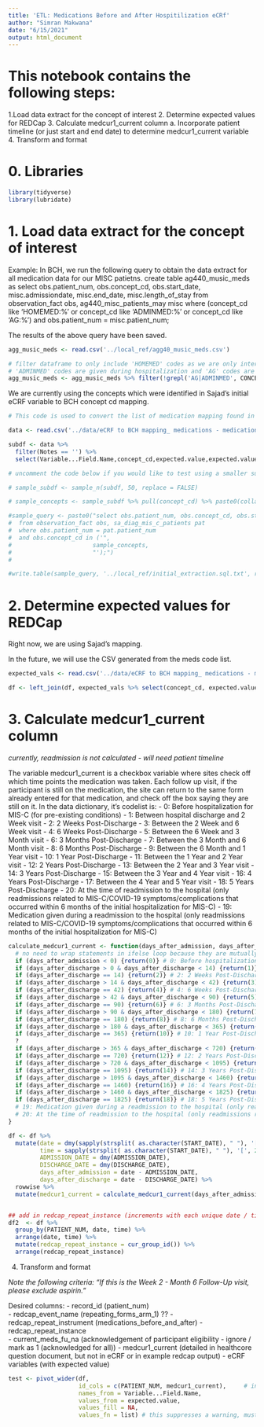 ```yaml
---
title: 'ETL: Medications Before and After Hospitilization eCRf'
author: "Simran Makwana"
date: "6/15/2021"
output: html_document
---
```


# This notebook contains the following steps:
1.Load data extract for the concept of interest
2. Determine expected values for REDCap 
3. Calculate medcur1_current column
  a. Incorporate patient timeline (or just start and end date) to determine medcur1_current variable
4. Transform and format

# 0. Libraries
```r
library(tidyverse)
library(lubridate)
```

# 1. Load data extract for the concept of interest

Example: In BCH, we run the following query to obtain the data extract for all medication data for our MISC patietns.
create table ag440_music_meds as 
select obs.patient_num, obs.concept_cd, obs.start_date, misc.admissiondate, misc.end_date, misc.length_of_stay 
from observation_fact obs, ag440_misc_patients_may misc 
where (concept_cd like 'HOMEMED:%' or concept_cd like 'ADMINMED:%' or concept_cd like 'AG:%') and obs.patient_num = misc.patient_num;

The results of the above query have been saved.

```r

agg_music_meds <- read.csv('../local_ref/agg40_music_meds.csv')

# filter dataframe to only include 'HOMEMED' codes as we are only interested in medications taken before and after hospitalization
# 'ADMINMED' codes are given during hospitalization and 'AG' codes are for allergies
agg_music_meds <- agg_music_meds %>% filter(!grepl('AG|ADMINMED', CONCEPT_CD))

```

We are currently using the concepts which were identified in Sajad's initial eCRF variable to BCH concept cd mapping.

```r
# This code is used to convert the list of medication mapping found in eCRF to BCH mapping_ medications - medications_before_and_after_hosp.csv into a list of concepts to test query

data <- read.csv('../data/eCRF to BCH mapping_ medications - medications_before_and_after_hosp.csv')

subdf <- data %>% 
  filter(Notes == '') %>%
  select(Variable...Field.Name,concept_cd,expected.value,expected.value.description)

# uncomment the code below if you would like to test using a smaller subset of Sajad's concepts

# sample_subdf <- sample_n(subdf, 50, replace = FALSE)

# sample_concepts <- sample_subdf %>% pull(concept_cd) %>% paste0(collapse = "', '")

#sample_query <- paste0("select obs.patient_num, obs.concept_cd, obs.start_date, obs.tval_char, obs.nval_num, obs.units_cd, pat.admission_date, pat.discharge_date 
#  from observation_fact obs, sa_diag_mis_c_patients pat 
#  where obs.patient_num = pat.patient_num 
#  and obs.concept_cd in ('", 
#                       sample_concepts, 
#                       "');")
#                       

#write.table(sample_query, '../local_ref/initial_extraction.sql.txt', row.names = FALSE, quote = FALSE, col.names = FALSE)

```

# 2. Determine expected values for REDCap 

Right now, we are using Sajad's mapping. 

In the future, we will use the CSV generated from the meds code list. 

```r
expected_vals <- read.csv('../data/eCRF to BCH mapping_ medications - medications_before_and_after_hosp.csv')

df <- left_join(df, expected_vals %>% select(concept_cd, expected.value, Variable...Field.Name), by = c("CONCEPT_CD" = "concept_cd"))

```


# 3. Calculate medcur1_current column

*currently, readmission is not calculated - will need patient timeline* 

The variable medcur1_current is a checkbox variable where sites check off which time points the medication was taken.  Each follow up visit, if the participant is still on the medication, the site can return to the same form already entered for that medication, and check off the box saying they are still on it.  In the data dictionary, it’s codelist is: 
- 0: Before hospitalization for MIS-C (for pre-existing conditions)
- 1: Between hospital discharge and 2 Week visit
- 2: 2 Weeks Post-Discharge
- 3: Between the 2 Week and 6 Week visit
- 4: 6 Weeks Post-Discharge
- 5: Between the 6 Week and 3 Month visit
- 6: 3 Months Post-Discharge
- 7: Between the 3 Month and 6 Month visit
- 8: 6 Months Post-Discharge
- 9: Between the 6 Month and 1 Year visit
- 10: 1 Year Post-Discharge
- 11: Between the 1 Year and 2 Year visit
- 12: 2 Years Post-Discharge
- 13: Between the 2 Year and 3 Year visit
- 14: 3 Years Post-Discharge
- 15: Between the 3 Year and 4 Year visit
- 16: 4 Years Post-Discharge
- 17: Between the 4 Year and 5 Year visit
- 18: 5 Years Post-Discharge
- 20: At the time of readmission to the hospital (only readmissions related to MIS-C/COVID-19 symptoms/complications that occurred within 6 months of the initial hospitalization for MIS-C)
- 19: Medication given during a readmission to the hospital (only readmissions related to MIS-C/COVID-19 symptoms/complications that occurred within 6 months of the initial hospitalization for MIS-C)

```r

calculate_medcur1_current <- function(days_after_admission, days_after_discharge){
  # no need to wrap statements in ifelse loop because they are mutually exclusive
  if (days_after_admission < 0) {return(0)} # 0: Before hospitalization for MIS-C (for pre-existing conditions)
  if (days_after_discharge > 0 & days_after_discharge < 14) {return(1)} # 1: Between hospital discharge and 2 Week visit
  if (days_after_discharge == 14) {return(2)} # 2: 2 Weeks Post-Discharge
  if (days_after_discharge > 14 & days_after_discharge < 42) {return(3)} # 3: Between the 2 Week and 6 Week visit
  if (days_after_discharge == 42) {return(4)} # 4: 6 Weeks Post-Discharge
  if (days_after_discharge > 42 & days_after_discharge < 90) {return(5)} # 5: Between the 6 Week and 3 Month visit
  if (days_after_discharge == 90) {return(6)} # 6: 3 Months Post-Discharge
  if (days_after_discharge > 90 & days_after_discharge < 180) {return(7)} # 7: Between the 3 Month and 6 Month visit
  if (days_after_discharge == 180) {return(8)} # 8: 6 Months Post-Discharge
  if (days_after_discharge > 180 & days_after_discharge < 365) {return(9)} # 9: Between the 6 Month and 1 Year visit
  if (days_after_discharge == 365) {return(10)} # 10: 1 Year Post-Discharge
  ?
  if (days_after_discharge > 365 & days_after_discharge < 720) {return(11)} # 11: Between the 1 Year and 2 Year visit
  if (days_after_discharge == 720) {return(12)} # 12: 2 Years Post-Discharge
  if (days_after_discharge > 720 & days_after_discharge < 1095) {return(13)} # 13: Between the 2 Year and 3 Year visit
  if (days_after_discharge == 1095) {return(14)} # 14: 3 Years Post-Discharge
  if (days_after_discharge > 1095 & days_after_discharge < 1460) {return(15)} # 15: Between the 3 Year and 4 Year visit
  if (days_after_discharge == 1460) {return(16)} # 16: 4 Years Post-Discharge
  if (days_after_discharge > 1460 & days_after_discharge < 1825) {return(17)} # 17: Between the 4 Year and 5 Year visit
  if (days_after_discharge == 1825) {return(18)} # 18: 5 Years Post-Discharge
  # 19: Medication given during a readmission to the hospital (only readmissions related to MIS-C/COVID-19 symptoms/complications that occurred within 6 months of the initial hospitalization for MIS-C)
  # 20: At the time of readmission to the hospital (only readmissions related to MIS-C/COVID-19 symptoms/complications that occurred within 6 months of the initial hospitalization for MIS-C)
}

df <- df %>%
  mutate(date = dmy(sapply(strsplit( as.character(START_DATE), " "), '[', 1)),
         time = sapply(strsplit( as.character(START_DATE), " "), '[', 2),
         ADMISSION_DATE = dmy(ADMISSION_DATE),
         DISCHARGE_DATE = dmy(DISCHARGE_DATE),
         days_after_admission = date - ADMISSION_DATE,
         days_after_discharge = date - DISCHARGE_DATE) %>%
  rowwise %>%
  mutate(medcur1_current = calculate_medcur1_current(days_after_admission, days_after_discharge))


## add in redcap_repeat_instance (increments with each unique date / time combination
df2  <- df %>% 
  group_by(PATIENT_NUM, date, time) %>%
  arrange(date, time) %>%
  mutate(redcap_repeat_instance = cur_group_id()) %>%
  arrange(redcap_repeat_instance)


```


4. Transform and format

*Note the following criteria: "If this is the Week 2 - Month 6 Follow-Up visit, please exclude aspirin."*

Desired columns:
- record_id (patient_num)	
- redcap_event_name	(repeating_forms_arm_1) ??
- redcap_repeat_instrument (medications_before_and_after)
- redcap_repeat_instance	
- current_meds_fu_na (acknowledgement of participant eligibility - ignore / mark as 1 (acknowledged for all))
- medcur1_current (detailed in healthcore question document, but not in eCRF or in example redcap output)
- eCRF variables (with expected value)

```r

test <- pivot_wider(df,
                    id_cols = c(PATIENT_NUM, medcur1_current),     # include redcap repeat instance here
                    names_from = Variable...Field.Name,
                    values_from = expected.value,
                    values_fill = NA,
                    values_fn = list) # this suppresses a warning, must fix this


  
```





  